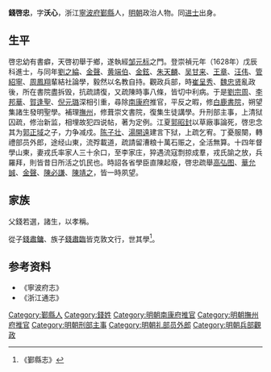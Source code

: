 '''錢啓忠'''，字'''沃心'''，浙江[[寧波府|寧波府]][[鄞縣|鄞縣]]人，[[明朝|明朝]]政治人物。同[[进士|进士]]出身。

== 生平 ==
啓忠幼有書癖，天啓初舉于鄉，遂執經[[邹元标|邹元标]]之門。登崇禎元年（1628年）戊辰科進士，与同年[[劉之綸|劉之綸]]、[[金聲|金聲]]、[[黄端伯|黄端伯]]、[[金鉉|金鉉]]、[[朱天麟|朱天麟]]、[[吴甘来|吴甘来]]、[[王章|王章]]、[[汪伟|汪伟]]、[[管紹寧|管紹寧]]、[[周鳳翔|周鳳翔]]輩結社論學，毅然以名教自持。觀政兵部，時[[崔呈秀|崔呈秀]]、[[魏忠贤|魏忠贤]]亂政後，所在書院盡拆毁，抗疏請復，又疏陳時事八條，皆切中利病。于是[[劉宗周|劉宗周]]、[[李邦華|李邦華]]、[[賀逢聖|賀逢聖]]、[[倪元璐|倪元璐]]深相引重，尋除[[南康府|南康府]]推官，平反之暇，修[[白鹿書院|白鹿書院]]，朔望集諸生發明聖學。補理[[撫州|撫州]]，修葺崇文書院，復集生徒講學。升刑部主事，上清狱囚疏，修治新监，相埋故犯四说帖，著为定例。江夏[[郭昭封|郭昭封]]以草廠事論死，啓忠念其为[[郭正域|郭正域]]之子，力争减戍。[[陈子壮|陈子壮]]、[[湯開遠|湯開遠]]建言下狱，上疏乞宥。丁憂服闋，轉禮部员外郎，途经山東，流殍載道，疏請留漕粮十萬石赈之，全活無算。十四年督學山東，妻戎氏率家人三十余口，至李家庄，猝遇流寇剽掠成羣，戎氏諭之放，兵羅拜，則皆昔日所活之饥民也。時詔各省學臣直陳起廢，啓忠疏舉[[高弘图|高弘图]]、[[華允誠|華允誠]]、[[金聲|金聲]]、[[陳必謙|陳必謙]]、[[陳靖之|陳靖之]]，皆一時夙望。

== 家族 ==
父錢若選，諸生，以孝稱。

從子[[錢肅鏞|錢肅鏞]]、族子[[錢肅臨|錢肅臨]]皆克敦文行，世其學<ref>《鄞縣志》</ref>。

==参考资料==
* 《寧波府志》
* 《浙江通志》

{{崇禎元年戊辰科殿試金榜}}

{{Authority control}}

{{DEFAULTSORT:Qian錢}}
[[Category:鄞縣人|Category:鄞縣人]]
[[Category:錢姓|Category:錢姓]]
[[Category:明朝南康府推官|Category:明朝南康府推官]]
[[Category:明朝撫州府推官|Category:明朝撫州府推官]]
[[Category:明朝刑部主事|Category:明朝刑部主事]]
[[Category:明朝礼部员外郎|Category:明朝礼部员外郎]]
[[Category:明朝兵部觀政|Category:明朝兵部觀政]]